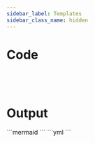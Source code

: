 ```yaml
---
sidebar_label: Templates
sidebar_class_name: hidden
---
```




# Code

<Tabs groupId="preferred-lang" queryString>
<TabItem value="fsharp" label="F#">

```fsharp
```

</TabItem>
<TabItem value="csharp" label="C#">

```csharp
```

</TabItem>
<TabItem value="py" label="Python">

```py
```

</TabItem>
<TabItem value="js" label="JavaScript">

```js
```

</TabItem>
</Tabs>

# Output

<Tabs>
<TabItem value="graph" label="Graph">
```mermaid
```
</TabItem>
<TabItem value="output" label="Output">
```yml
```
</TabItem>
</Tabs>